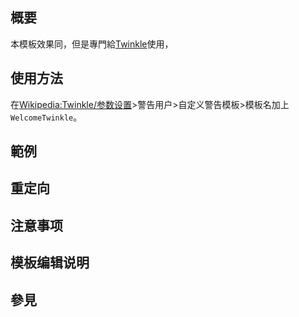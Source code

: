 <includeonly><!-- 在這裡加入模板的保護標識 --></includeonly><noinclude>{{Documentation subpage}}</noinclude>
<!-- 在本行下編輯模板說明 -->
{{應被替換引用}}
== 概要 ==
本模板效果同{{tl|Welcome}}，但是專門給[[WP:TW|Twinkle]]使用，

== 使用方法 ==
在[[Wikipedia:Twinkle/参数设置]]>警告用户>自定义警告模板>模板名加上<code>WelcomeTwinkle</code>。

== 範例 ==

== 重定向 ==

== 注意事项 ==

== 模板编辑说明 ==

== 參見 ==

<includeonly>{{sandbox other||
<!-- 本行下加入模板的分類，跨維基連結加入Wikidata（參見[[Wikipedia:Wikidata]]） -->

}}</includeonly>